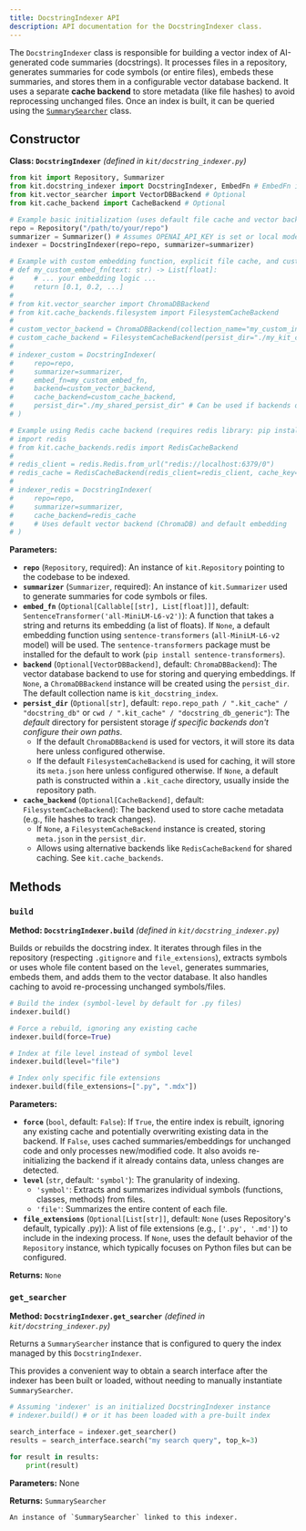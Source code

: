 ```yaml
---
title: DocstringIndexer API
description: API documentation for the DocstringIndexer class.
---
```


The `DocstringIndexer` class is responsible for building a vector index of AI-generated code summaries (docstrings). It processes files in a repository, generates summaries for code symbols (or entire files), embeds these summaries, and stores them in a configurable vector database backend. It uses a separate **cache backend** to store metadata (like file hashes) to avoid reprocessing unchanged files. Once an index is built, it can be queried using the [`SummarySearcher`](/api/summary-searcher) class.

## Constructor

**Class: `DocstringIndexer`**
*(defined in `kit/docstring_indexer.py`)*

```python
from kit import Repository, Summarizer
from kit.docstring_indexer import DocstringIndexer, EmbedFn # EmbedFn is Optional[Callable[[str], List[float]]]
from kit.vector_searcher import VectorDBBackend # Optional
from kit.cache_backend import CacheBackend # Optional

# Example basic initialization (uses default file cache and vector backend)
repo = Repository("/path/to/your/repo")
summarizer = Summarizer() # Assumes OPENAI_API_KEY is set or local model configured
indexer = DocstringIndexer(repo=repo, summarizer=summarizer) 

# Example with custom embedding function, explicit file cache, and custom vector backend
# def my_custom_embed_fn(text: str) -> List[float]:
#     # ... your embedding logic ...
#     return [0.1, 0.2, ...]
#
# from kit.vector_searcher import ChromaDBBackend
# from kit.cache_backends.filesystem import FilesystemCacheBackend
#
# custom_vector_backend = ChromaDBBackend(collection_name="my_custom_index", persist_dir="./my_chroma_db")
# custom_cache_backend = FilesystemCacheBackend(persist_dir="./my_kit_cache")
#
# indexer_custom = DocstringIndexer(
#     repo=repo,
#     summarizer=summarizer,
#     embed_fn=my_custom_embed_fn,
#     backend=custom_vector_backend,
#     cache_backend=custom_cache_backend,
#     persist_dir="./my_shared_persist_dir" # Can be used if backends don't configure their own
# )

# Example using Redis cache backend (requires redis library: pip install redis)
# import redis
# from kit.cache_backends.redis import RedisCacheBackend
#
# redis_client = redis.Redis.from_url("redis://localhost:6379/0")
# redis_cache = RedisCacheBackend(redis_client=redis_client, cache_key="my_project_doc_cache")
#
# indexer_redis = DocstringIndexer(
#     repo=repo,
#     summarizer=summarizer,
#     cache_backend=redis_cache 
#     # Uses default vector backend (ChromaDB) and default embedding
# )
```

**Parameters:**

*   **`repo`** (`Repository`, required):
    An instance of `kit.Repository` pointing to the codebase to be indexed.
*   **`summarizer`** (`Summarizer`, required):
    An instance of `kit.Summarizer` used to generate summaries for code symbols or files.
*   **`embed_fn`** (`Optional[Callable[[str], List[float]]]`, default: `SentenceTransformer('all-MiniLM-L6-v2')`):
    A function that takes a string and returns its embedding (a list of floats).
    If `None`, a default embedding function using `sentence-transformers` (`all-MiniLM-L6-v2` model) will be used.
    The `sentence-transformers` package must be installed for the default to work (`pip install sentence-transformers`).
*   **`backend`** (`Optional[VectorDBBackend]`, default: `ChromaDBBackend`):
    The vector database backend to use for storing and querying embeddings.
    If `None`, a `ChromaDBBackend` instance will be created using the `persist_dir`.
    The default collection name is `kit_docstring_index`.
*   **`persist_dir`** (`Optional[str]`, default: `repo.repo_path / ".kit_cache" / "docstring_db"` or `cwd / ".kit_cache" / "docstring_db_generic"`):
    The *default* directory for persistent storage *if specific backends don't configure their own paths*. 
    - If the default `ChromaDBBackend` is used for vectors, it will store its data here unless configured otherwise.
    - If the default `FilesystemCacheBackend` is used for caching, it will store its `meta.json` here unless configured otherwise.
    If `None`, a default path is constructed within a `.kit_cache` directory, usually inside the repository path.
*   **`cache_backend`** (`Optional[CacheBackend]`, default: `FilesystemCacheBackend`):
    The backend used to store cache metadata (e.g., file hashes to track changes).
    - If `None`, a `FilesystemCacheBackend` instance is created, storing `meta.json` in the `persist_dir`.
    - Allows using alternative backends like `RedisCacheBackend` for shared caching. See `kit.cache_backends`.

## Methods

### `build`

**Method: `DocstringIndexer.build`**
*(defined in `kit/docstring_indexer.py`)*

Builds or rebuilds the docstring index. It iterates through files in the repository (respecting `.gitignore` and `file_extensions`), extracts symbols or uses whole file content based on the `level`, generates summaries, embeds them, and adds them to the vector database. It also handles caching to avoid re-processing unchanged symbols/files.

```python
# Build the index (symbol-level by default for .py files)
indexer.build()

# Force a rebuild, ignoring any existing cache
indexer.build(force=True)

# Index at file level instead of symbol level
indexer.build(level="file")

# Index only specific file extensions
indexer.build(file_extensions=[".py", ".mdx"])
```

**Parameters:**

*   **`force`** (`bool`, default: `False`):
    If `True`, the entire index is rebuilt, ignoring any existing cache and potentially overwriting existing data in the backend.
    If `False`, uses cached summaries/embeddings for unchanged code and only processes new/modified code. It also avoids re-initializing the backend if it already contains data, unless changes are detected.
*   **`level`** (`str`, default: `'symbol'`):
    The granularity of indexing.
    - `'symbol'`: Extracts and summarizes individual symbols (functions, classes, methods) from files.
    - `'file'`: Summarizes the entire content of each file.
*   **`file_extensions`** (`Optional[List[str]]`, default: `None` (uses Repository's default, typically .py)):
    A list of file extensions (e.g., `['.py', '.md']`) to include in the indexing process.
    If `None`, uses the default behavior of the `Repository` instance, which typically focuses on Python files but can be configured.

**Returns:** `None`

### `get_searcher`

**Method: `DocstringIndexer.get_searcher`**
*(defined in `kit/docstring_indexer.py`)*

Returns a `SummarySearcher` instance that is configured to query the index managed by this `DocstringIndexer`.

This provides a convenient way to obtain a search interface after the indexer has been built or loaded, without needing to manually instantiate `SummarySearcher`.

```python
# Assuming 'indexer' is an initialized DocstringIndexer instance
# indexer.build() # or it has been loaded with a pre-built index

search_interface = indexer.get_searcher()
results = search_interface.search("my search query", top_k=3)

for result in results:
    print(result)
```

**Parameters:** None

**Returns:** `SummarySearcher`

    An instance of `SummarySearcher` linked to this indexer.

